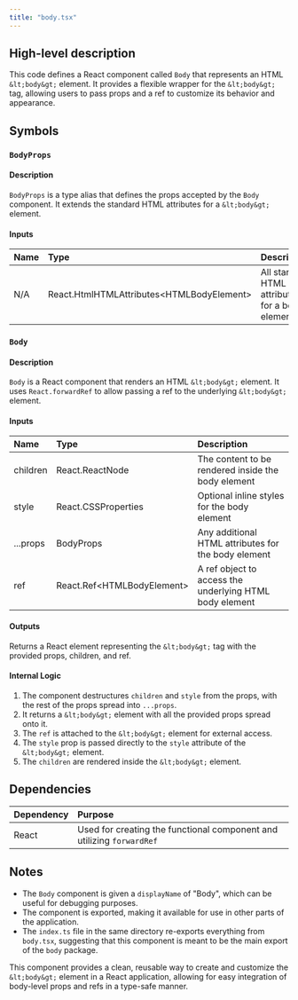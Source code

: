```yaml
---
title: "body.tsx"
---
```


## High-level description
This code defines a React component called `Body` that represents an HTML `&lt;body&gt;` element. It provides a flexible wrapper for the `&lt;body&gt;` tag, allowing users to pass props and a ref to customize its behavior and appearance.

## Symbols

### `BodyProps`
#### Description
`BodyProps` is a type alias that defines the props accepted by the `Body` component. It extends the standard HTML attributes for a `&lt;body&gt;` element.

#### Inputs
| Name | Type | Description |
|:-----|:-----|:------------|
| N/A | React.HtmlHTMLAttributes&lt;HTMLBodyElement&gt; | All standard HTML attributes for a body element |

### `Body`
#### Description
`Body` is a React component that renders an HTML `&lt;body&gt;` element. It uses `React.forwardRef` to allow passing a ref to the underlying `&lt;body&gt;` element.

#### Inputs
| Name | Type | Description |
|:-----|:-----|:------------|
| children | React.ReactNode | The content to be rendered inside the body element |
| style | React.CSSProperties | Optional inline styles for the body element |
| ...props | BodyProps | Any additional HTML attributes for the body element |
| ref | React.Ref&lt;HTMLBodyElement&gt; | A ref object to access the underlying HTML body element |

#### Outputs
Returns a React element representing the `&lt;body&gt;` tag with the provided props, children, and ref.

#### Internal Logic
1. The component destructures `children` and `style` from the props, with the rest of the props spread into `...props`.
2. It returns a `&lt;body&gt;` element with all the provided props spread onto it.
3. The `ref` is attached to the `&lt;body&gt;` element for external access.
4. The `style` prop is passed directly to the `style` attribute of the `&lt;body&gt;` element.
5. The `children` are rendered inside the `&lt;body&gt;` element.

## Dependencies
| Dependency | Purpose |
|:-----------|:--------|
| React | Used for creating the functional component and utilizing `forwardRef` |

## Notes
- The `Body` component is given a `displayName` of "Body", which can be useful for debugging purposes.
- The component is exported, making it available for use in other parts of the application.
- The `index.ts` file in the same directory re-exports everything from `body.tsx`, suggesting that this component is meant to be the main export of the `body` package.

This component provides a clean, reusable way to create and customize the `&lt;body&gt;` element in a React application, allowing for easy integration of body-level props and refs in a type-safe manner.